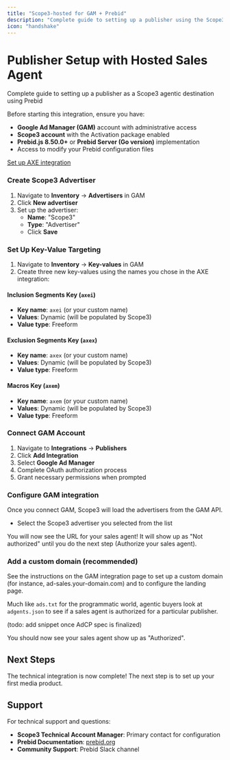 ```yaml
---
title: "Scope3-hosted for GAM + Prebid"
description: "Complete guide to setting up a publisher using the Scope3-hosted GAM sales agent"
icon: "handshake"
---
```


# Publisher Setup with Hosted Sales Agent

Complete guide to setting up a publisher as a Scope3 agentic destination using Prebid

<Steps>

<Step title="Prerequisites">
Before starting this integration, ensure you have:

- **Google Ad Manager (GAM)** account with administrative access
- **Scope3 account** with the Activation package enabled
- **Prebid.js 8.50.0+** or **Prebid Server (Go version)** implementation
- Access to modify your Prebid configuration files
</Step>

<Step title="AXE Integration">

[Set up AXE integration](/partners/axe-integration)

<Step title="Google Ad Manager Setup">

### Create Scope3 Advertiser

1. Navigate to **Inventory** → **Advertisers** in GAM
2. Click **New advertiser**
3. Set up the advertiser:
   - **Name**: "Scope3"
   - **Type**: "Advertiser"
   - Click **Save**

### Set Up Key-Value Targeting

1. Navigate to **Inventory** → **Key-values** in GAM
2. Create three new key-values using the names you chose in the AXE integration:

#### Inclusion Segments Key (`axei`)
- **Key name**: `axei` (or your custom name)
- **Values**: Dynamic (will be populated by Scope3)
- **Value type**: Freeform

#### Exclusion Segments Key (`axex`)
- **Key name**: `axex` (or your custom name)  
- **Values**: Dynamic (will be populated by Scope3)
- **Value type**: Freeform

#### Macros Key (`axem`)
- **Key name**: `axem` (or your custom name)
- **Values**: Dynamic (will be populated by Scope3)
- **Value type**: Freeform

</Step>

<Step title="Scope3 Account Configuration">

### Connect GAM Account

1. Navigate to **Integrations** → **Publishers**
2. Click **Add Integration**
3. Select **Google Ad Manager**
4. Complete OAuth authorization process
5. Grant necessary permissions when prompted

### Configure GAM integration
Once you connect GAM, Scope3 will load the advertisers from the GAM API.
* Select the Scope3 advertiser you selected from the list

You will now see the URL for your sales agent! It will show up as "Not authorized" until you do the next step (Authorize your sales agent).

### Add a custom domain (recommended)

See the instructions on the GAM integration page to set up a custom domain (for instance, ad-sales.your-domain.com) and to configure the landing page.

</Step>

<Step title="Authorize the sales agent">

Much like `ads.txt` for the programmatic world, agentic buyers look at `adgents.json` to see if a sales agent is authorized for a particular publisher.

(todo: add snippet once AdCP spec is finalized)

You should now see your sales agent show up as "Authorized".

</Step>

</Steps>

## Next Steps

The technical integration is now complete! The next step is to set up your first media product.

## Support

For technical support and questions:

- **Scope3 Technical Account Manager**: Primary contact for configuration
- **Prebid Documentation**: [prebid.org](https://prebid.org)
- **Community Support**: Prebid Slack channel
